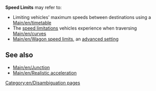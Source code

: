 '''Speed Limits''' may refer to:
* Limiting vehicles' maximum speeds between destinations using a [[Main/en/timetable]]
* The [[Main/en/Game mechanics#Vehicle speeds|speed limitations]] vehicles experience when traversing [[Main/en/curves]]
* [[Main/en/Wagon speed limits]], an [[Main/en/Advanced Settings/Vehicles|advanced setting]]

==See also==
* [[Main/en/Junction]]
* [[Main/en/Realistic acceleration]]

[[Category:en/Disambiguation pages]]